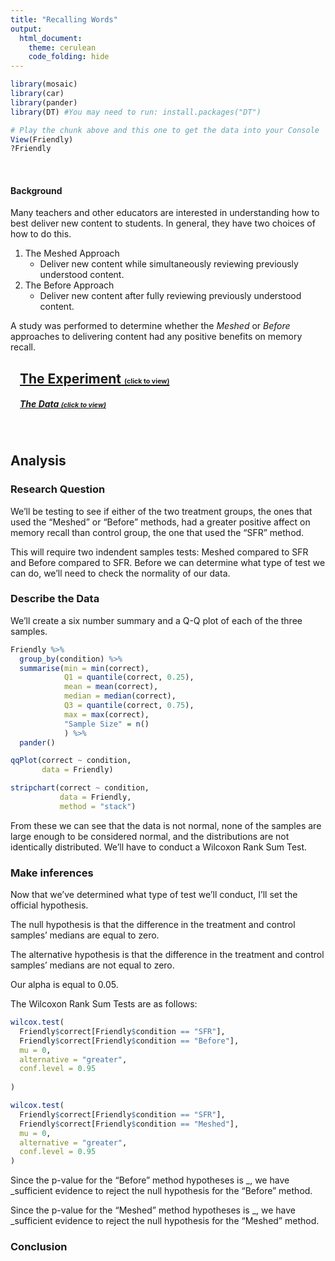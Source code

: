 ```yaml
---
title: "Recalling Words"
output: 
  html_document:
    theme: cerulean
    code_folding: hide
---
```


<script type="text/javascript">
 function showhide(id) {
    var e = document.getElementById(id);
    e.style.display = (e.style.display == 'block') ? 'none' : 'block';
 }
</script>

```r
library(mosaic)
library(car)
library(pander)
library(DT) #You may need to run: install.packages("DT") 
```

```r
# Play the chunk above and this one to get the data into your Console
View(Friendly)
?Friendly
```


<br />

#### Background

Many teachers and other educators are interested in understanding how to best deliver new content to students. In general, they have two choices of how to do this.

1. The Meshed Approach
    * Deliver new content while simultaneously reviewing previously understood content.

2. The Before Approach
    * Deliver new content after fully reviewing previously understood content.

A study was performed to determine whether the *Meshed* or *Before* approaches to delivering content had any positive benefits on memory recall. 

<div style="padding-left:15px;">

## <a href="javascript:showhide('uniquename')">The Experiment <span style="font-size:8pt;">(click to view)</span></a>


<div id="uniquename" style="display:none;">

Individuals were seated at a computer and shown a list of words. Words appeared on the screen one at a time, for two seconds each, until all words had been shown (40 total). After all words were shown, they were required to perform a few two-digit mathematical additions (like 15 + 25) for 15 seconds to avoid immediate memory recall of the words. They were then asked to write down as many of the 40 words as they could remember. They were given a maximum of 5.3 minutes to recall words.

The process of showing words and recalling words was repeated four times with the same list of words each time (four chances to get it right). The presentation of the first trial was the same for all treatment conditions. However, trials 2, 3, and 4 were slightly different for each treatment condition.

<div style="padding-left:15px;">

The `SFR` group (the control group) stands for Standard Free Recall. In all four trials the same list of 40 words was presented, in a random order each time.

The `Before` group also used the same 40 words during each trial. However, any words that were correctly recalled in a previous trial were presented first, or *before* the words that were not recalled in the last trial. After all the correct words were presented in random order, the non-recalled words were presented in a random order.

The `Meshed` group also used the same 40 words during each trial. However, words that were correctly recalled in a previous trial were alternated with a missed word during the next presentation order. 

</div>

The data records the number of correctly recalled words (out of the 40 possible) from the fourth trial. Results were obtained for 30 students, 10 in each of the three treatment groups: `SFR`, `Before`, and `Meshed`. 

</div>

##### <a href="javascript:showhide('uniquename2')">The Data <span style="font-size:8pt;">(click to view)</span></a>

<div id="uniquename2" style="display:none;">

The results from the study can be found in the `Friendly` data set in R after loading `library(car)`. 

Click the "Code" button to see the data.


```r
datatable(Friendly, options=list(lengthMenu = c(3,10,30)))

```


</div>
</div>

<br />

## Analysis

### Research Question
<!-- Note that your goal is to use the Friendly data to show whether or not the Meshed or Before methods have any positive benefit on memory recall. -->

We'll be testing to see if either of the two treatment groups, the ones that used the "Meshed" or "Before" methods, had a greater positive affect on memory recall than control group, the one that used the "SFR" method. 

This will require two indendent samples tests: Meshed compared to SFR and Before compared to SFR. Before we can determine what type of test we can do, we'll need to check the normality of our data.

### Describe the Data

We'll create a six number summary and a Q-Q plot of each of the three samples.

```r
Friendly %>% 
  group_by(condition) %>% 
  summarise(min = min(correct),
            Q1 = quantile(correct, 0.25),
            mean = mean(correct), 
            median = median(correct), 
            Q3 = quantile(correct, 0.75),
            max = max(correct),
            "Sample Size" = n()
            ) %>%
  pander()

qqPlot(correct ~ condition,
       data = Friendly)

stripchart(correct ~ condition,
           data = Friendly, 
           method = "stack")
```

From these we can see that the data is not normal, none of the samples are large enough to be considered normal, and the distributions are not identically distributed. We'll have to conduct a Wilcoxon Rank Sum Test.

### Make inferences

Now that we've determined what type of test we'll conduct, I'll set the official hypothesis.

The null hypothesis is that the difference in the treatment and control samples' medians are equal to zero.

The alternative hypothesis is that the difference in the treatment and control samples' medians are not equal to zero.

Our alpha is equal to 0.05.

The Wilcoxon Rank Sum Tests are as follows:

```r
wilcox.test(
  Friendly$correct[Friendly$condition == "SFR"],
  Friendly$correct[Friendly$condition == "Before"],
  mu = 0,
  alternative = "greater",
  conf.level = 0.95
  
)
```

```r
wilcox.test(
  Friendly$correct[Friendly$condition == "SFR"],
  Friendly$correct[Friendly$condition == "Meshed"],
  mu = 0,
  alternative = "greater",
  conf.level = 0.95
)
```

Since the p-value for the "Before" method hypotheses is _, we have _sufficient evidence to reject the null hypothesis for the "Before" method. 

Since the p-value for the "Meshed" method hypotheses is _, we have _sufficient evidence to reject the null hypothesis for the "Meshed" method.

### Conclusion
